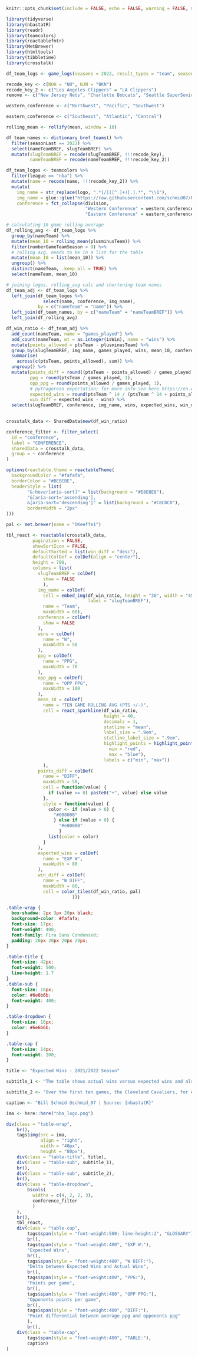 

```r
knitr::opts_chunk$set(include = FALSE, echo = FALSE, warning = FALSE, message = FALSE)
```

```r
library(tidyverse)
library(nbastatR)
library(readr)
library(teamcolors)
library(reactablefmtr)
library(MetBrewer)
library(htmltools)
library(tibbletime)
library(crosstalk)

```


```r

df_team_logs <- game_logs(seasons = 2022, result_types = "team", season_types = "Regular Season") 

```

```r

recode_key <- c(NOH = "NO", NJN = "BKN")
recode_key_2 <- c("Los Angeles Clippers" = "LA Clippers")
remove <- c("New Jersey Nets", "Charlotte Bobcats", "Seattle SuperSonics", "New Orleans Hornets")

```

```r

western_conference <- c("Northwest", "Pacific", "Southwest")

eastern_conference <- c("Southeast", "Atlantic", "Central")

rolling_mean <- rollify(mean, window = 10)

```


```r

df_team_names <- dictionary_bref_teams() %>% 
  filter(seasonLast == 2022) %>% 
  select(nameTeamBREF, slugTeamBREF) %>% 
  mutate(slugTeamBREF = recode(slugTeamBREF, !!!recode_key),
         nameTeamBREF = recode(nameTeamBREF, !!!recode_key_2))

df_team_logos <- teamcolors %>% 
  filter(league == "nba") %>%
  mutate(name = recode(name, !!!recode_key_2)) %>% 
  mutate(
    img_name = str_replace(logo, ".*[/]([^.]+)[.].*", "\\1"),
    img_name = glue::glue("https://raw.githubusercontent.com/schmid07/R-Reactable-NBA-Raptor/main/logos/{img_name}.png"),
    conference = fct_collapse(division, 
                              "Western Conference" = western_conference,
                              "Eastern Conference" = eastern_conference))

```

```r

# calculating 10 game rolling average
df_rolling_avg <- df_team_logs %>% 
  group_by(nameTeam) %>%
  mutate(mean_10 = rolling_mean(plusminusTeam)) %>% 
  filter(numberGameTeamSeason > 9) %>% 
  # rolling avg. needs to be in a list for the table
  mutate(mean_10 = list(mean_10)) %>% 
  ungroup() %>% 
  distinct(nameTeam, .keep_all = TRUE) %>% 
  select(nameTeam, mean_10)

# joining logos, rolling_avg calc and shortening team names
df_team_adj <- df_team_logs %>% 
  left_join(df_team_logos %>% 
              select(name, conference, img_name), 
            by = c("nameTeam" = "name")) %>% 
  left_join(df_team_names, by = c("nameTeam" = "nameTeamBREF")) %>% 
  left_join(df_rolling_avg)

df_win_ratio <- df_team_adj %>% 
  add_count(nameTeam, name = "games_played") %>% 
  add_count(nameTeam, wt = as.integer(isWin), name = "wins") %>% 
  mutate(points_allowed = ptsTeam - plusminusTeam) %>% 
  group_by(slugTeamBREF, img_name, games_played, wins, mean_10, conference) %>% 
  summarise(
    across(c(ptsTeam, points_allowed), sum)) %>% 
  ungroup() %>% 
  mutate(points_diff = round((ptsTeam - points_allowed) / games_played, 1),
         ppg = round(ptsTeam / games_played, 1),
         opp_ppg = round(points_allowed / games_played, 1),
         # pythagorean expectation; for more info see here https://en.wikipedia.org/wiki/Pythagorean_expectation and here https://fansided.com/2017/09/18/nylon-calculus-expected-win-totals-distribution/
         expected_wins = round(ptsTeam ^ 14 / (ptsTeam ^ 14 + points_allowed ^ 14) * games_played),
         win_diff = expected_wins - wins) %>% 
  select(slugTeamBREF, conference, img_name, wins, expected_wins, win_diff, ppg, opp_ppg, points_diff, mean_10)
  
```

```r
crosstalk_data <- SharedData$new(df_win_ratio)

conference_filter <- filter_select(
  id = "conference",
  label = "CONFERENCE",
  sharedData = crosstalk_data,
  group = ~ conference
)
```



```r
options(reactable.theme = reactableTheme(
  backgroundColor = "#fafafa",
  borderColor = "#BEBEBE",
  headerStyle = list(
        "&:hover[aria-sort]" = list(background = "#E8E8E8"),
        "&[aria-sort='ascending'], 
        &[aria-sort='descending']" = list(background = "#C8C8C8"),
        borderWidth = "2px"
)))

pal <- met.brewer(name = "OKeeffe1")
```


```r
tbl_react <- reactable(crosstalk_data,
          pagination = FALSE,
          showSortIcon = FALSE,
          defaultSorted = list(win_diff = "desc"),
          defaultColDef = colDef(align = "center"),
          height = 700,
          columns = list(
            slugTeamBREF = colDef(
              show = FALSE
              ),
            img_name = colDef(
              cell = embed_img(df_win_ratio, height = "30", width = "45",
                               label = "slugTeamBREF"),
              name = "Team",
              maxWidth = 80),
            conference = colDef(
              show = FALSE
            ),
            wins = colDef(
              name = "W",
              maxWidth = 50
            ),
            ppg = colDef(
              name = "PPG",
              maxWidth = 70
            ),
            opp_ppg = colDef(
              name = "OPP PPG",
              maxWidth = 100
            ),
            mean_10 = colDef(
              name = "TEN GAME ROLLING AVG (PTS +/-)",
              cell = react_sparkline(df_win_ratio,
                                     height = 40,
                                     decimals = 1,
                                     statline = "mean",
                                     label_size = ".9em",
                                     statline_label_size = ".9em",
                                     highlight_points = highlight_points(
                                       min = "red",
                                       max = "blue"),
                                     labels = c("min", "max"))
              ),
            points_diff = colDef(
              name = "DIFF",
              maxWidth = 50,
              cell = function(value) {
                if (value >= 0) paste0("+", value) else value
              },
              style = function(value) {
                color <- if (value > 0) {
                  "#008000"
                  } else if (value < 0) {
                    "#e00000"
                    }
                list(color = color)
              }
            ),
            expected_wins = colDef(
              name = "EXP W",
              maxWidth = 80
            ),
            win_diff = colDef(
              name = "W DIFF",
              maxWidth = 80,
              cell = color_tiles(df_win_ratio, pal)
                         )))

```


```css

.table-wrap {
  box-shadow: 2px 3px 20px black;
  background-color: #fafafa;
  font-size: 17px;
  font-weight: 400;
  font-family: Fira Sans Condensed;
  padding: 20px 20px 20px 20px;  
}

.table-title {
  font-size: 42px;
  font-weight: 500;
  line-height: 1.7
}
.table-sub {
  font-size: 16px;
  color: #6e6b6b;
  font-weight: 400;
}

.table-dropdown {
  font-size: 16px;
  color: #6e6b6b;
}

.table-cap {
  font-size: 14px;
  font-weight: 200;
}

```

```r
title <- "Expected Wins - 2021/2022 Season"

subtitle_1 <- "The table shows actual wins versus expected wins and also shows a ten game rolling average of margin of victory/defeat through January 9th, 2022. Expected wins is derived from points scored and points allowed. The rolling average is derived from the average +/- points differential from the preceding ten games. The dotted line shows the average across all ten game intervals for the season."

subtitle_2 <- "Over the first ten games, the Cleveland Cavaliers, for example, were outscored by an average of .5 points per game, their minimum over any ten game stretch of the year. From games 22 to 31, they outscored opponents by an average of 16 points per game, their maximum for the year.  The average across all stretches of ten game intervals has been +6.6 points per game."  

caption <- "Bill Schmid @schmid_07 | Source: {nbastatR}"

```


```r
ima <- here::here("nba_logo.png")

div(class = "table-wrap",
    br(),
    tags$img(src = ima,
             align = "right",
             width = "40px",
             height = "80px"),
    div(class = "table-title", title),
    div(class = "table-sub", subtitle_1),
    br(),
    div(class = "table-sub", subtitle_2),
    br(),
    div(class = "table-dropdown", 
        bscols(
          widths = c(4, 2, 2, 3),
          conference_filter
          )
    ),
    br(),
    tbl_react,
    div(class = "table-cap", 
        tags$span(style = "font-weight:500; line-height:2", "GLOSSARY"),
        br(),
        tags$span(style = "font-weight:400", "EXP W:"), 
        "Expected Wins",
        br(),
        tags$span(style = "font-weight:400", "W DIFF:"), 
        "Delta between Expected Wins and Actual Wins",
        br(),
        tags$span(style = "font-weight:400", "PPG:"), 
        "Points per game",
        br(),
        tags$span(style = "font-weight:400", "OPP PPG:"), 
        "Opponents points per game",
        br(),
        tags$span(style = "font-weight:400", "DIFF:"), 
        "Point differential between average ppg and opponents ppg"
        ),
        br(),
    div(class = "table-cap",
        tags$span(style = "font-weight:400", "TABLE:"), 
        caption)
)
```

